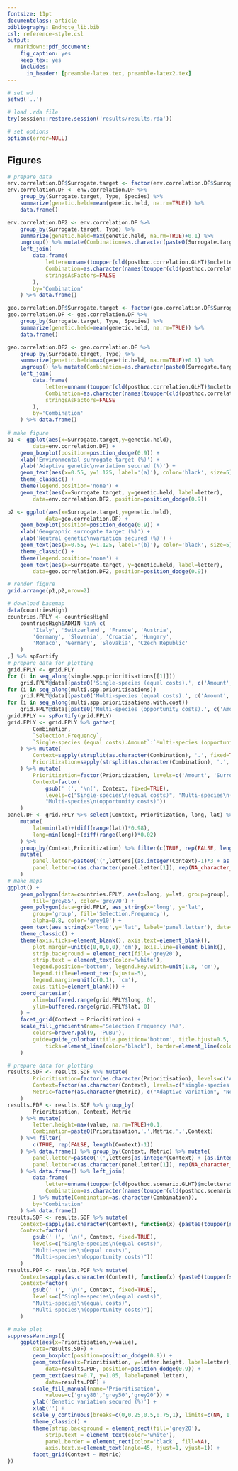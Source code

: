 ```yaml
---
fontsize: 11pt
documentclass: article
bibliography: Endnote_lib.bib
csl: reference-style.csl
output:
  rmarkdown::pdf_document:
    fig_caption: yes
    keep_tex: yes
    includes:
      in_header: [preamble-latex.tex, preamble-latex2.tex]
---
```


```r
# set wd
setwd('..')

# load .rda file
try(session::restore.session('results/results.rda'))

# set options
options(error=NULL)

```

## Figures

```r
# prepare data
env.correlation.DF$Surrogate.target <- factor(env.correlation.DF$Surrogate.target)
env.correlation.DF <- env.correlation.DF %>%
	group_by(Surrogate.target, Type, Species) %>% 
	summarize(genetic.held=mean(genetic.held, na.rm=TRUE)) %>%
	data.frame()

env.correlation.DF2 <- env.correlation.DF %>%
	group_by(Surrogate.target, Type) %>% 
	summarize(genetic.held=max(genetic.held, na.rm=TRUE)+0.1) %>%
	ungroup() %>% mutate(Combination=as.character(paste0(Surrogate.target,'.',Type))) %>% 
	left_join(
		data.frame(
			letter=unname(toupper(cld(posthoc.correlation.GLHT)$mcletters$Letters)),
			Combination=as.character(names(toupper(cld(posthoc.correlation.GLHT)$mcletters$Letters))),
			stringsAsFactors=FALSE
		),
		by='Combination'
	) %>% data.frame()

geo.correlation.DF$Surrogate.target <- factor(geo.correlation.DF$Surrogate.target)
geo.correlation.DF <- geo.correlation.DF %>%
	group_by(Surrogate.target, Type, Species) %>% 
	summarize(genetic.held=mean(genetic.held, na.rm=TRUE)) %>%
	data.frame()

geo.correlation.DF2 <- geo.correlation.DF %>%
	group_by(Surrogate.target, Type) %>% 
	summarize(genetic.held=max(genetic.held, na.rm=TRUE)+0.1) %>%
	ungroup() %>% mutate(Combination=as.character(paste0(Surrogate.target,'.',Type))) %>% 
	left_join(
		data.frame(
			letter=unname(toupper(cld(posthoc.correlation.GLHT)$mcletters$Letters)),
			Combination=as.character(names(toupper(cld(posthoc.correlation.GLHT)$mcletters$Letters))),
			stringsAsFactors=FALSE
		),
		by='Combination'
	) %>% data.frame()
	
# make figure
p1 <- ggplot(aes(x=Surrogate.target,y=genetic.held),
		data=env.correlation.DF) +
	geom_boxplot(position=position_dodge(0.9)) +
	xlab('Environmental surrogate target (%)') + 
	ylab('Adaptive genetic\nvariation secured (%)') +
	geom_text(aes(x=0.55, y=1.125, label='(a)'), color='black', size=5) +
	theme_classic() +
	theme(legend.position='none') +
	geom_text(aes(x=Surrogate.target, y=genetic.held, label=letter),
		data=env.correlation.DF2, position=position_dodge(0.9))

p2 <- ggplot(aes(x=Surrogate.target,y=genetic.held),
			data=geo.correlation.DF) +
	geom_boxplot(position=position_dodge(0.9)) +
	xlab('Geographic surrogate target (%)') + 
	ylab('Neutral genetic\nvariation secured (%)') +
	geom_text(aes(x=0.55, y=1.125, label='(b)'), color='black', size=5) +
	theme_classic() +
	theme(legend.position='none') +
	geom_text(aes(x=Surrogate.target, y=genetic.held, label=letter),
		data=geo.correlation.DF2, position=position_dodge(0.9))

# render figure
grid.arrange(p1,p2,nrow=2)

```


```r
# download basemap
data(countriesHigh)
countries.FPLY <- countriesHigh[
	countriesHigh$ADMIN %in% c(
		'Italy', 'Switzerland', 'France', 'Austria',
		'Germany', 'Slovenia', 'Croatia', 'Hungary',
		'Monaco', 'Germany', 'Slovakia', 'Czech Republic'
	)
,] %>% spFortify
# prepare data for plotting
grid.FPLY <- grid.PLY
for (i in seq_along(single.spp.prioritisations[[1]]))
	grid.FPLY@data[[paste0('Single-species (equal costs).', c('Amount', 'Surrogate', 'Genetic')[i])]] <- rowMeans(sapply(single.spp.prioritisations, function(x){colMeans(x[[i]]@results@selections)}))
for (i in seq_along(multi.spp.prioritisations))
	grid.FPLY@data[[paste0('Multi-species (equal costs).', c('Amount', 'Surrogate', 'Genetic')[i])]] <- colMeans(multi.spp.prioritisations[[i]]@results@selections)
for (i in seq_along(multi.spp.prioritisations.with.cost))
	grid.FPLY@data[[paste0('Multi-species (opportunity costs).', c('Amount', 'Surrogate', 'Genetic')[i])]] <- colMeans(multi.spp.prioritisations.with.cost[[i]]@results@selections)
grid.FPLY <- spFortify(grid.FPLY)
grid.FPLY <- grid.FPLY %>% gather(
		Combination,
		`Selection.Frequency`,
		`Single-species (equal costs).Amount`:`Multi-species (opportunity costs).Genetic`
	) %>% mutate(
		Context=sapply(strsplit(as.character(Combination), '.', fixed=TRUE), `[[`, 1),
		Prioritization=sapply(strsplit(as.character(Combination), '.', fixed=TRUE), `[[`, 2)
	) %>% mutate(
		Prioritization=factor(Prioritization, levels=c('Amount', 'Surrogate', 'Genetic')),
		Context=factor(
			gsub(' (', '\n(', Context, fixed=TRUE),
			levels=c("Single-species\n(equal costs)", "Multi-species\n(equal costs)", 
			"Multi-species\n(opportunity costs)"))
	)
panel.DF <- grid.FPLY %>% select(Context, Prioritization, long, lat) %>% 
	mutate(
		lat=min(lat)+(diff(range(lat))*0.98),
		long=min(long)+(diff(range(long))*0.02)
	) %>%
	group_by(Context,Prioritization) %>% filter(c(TRUE, rep(FALSE, length(Context)-1))) %>%
	mutate(
		panel.letter=paste0('(',letters[(as.integer(Context)-1)*3 + as.integer(Prioritization)],')'),
		panel.letter=c(as.character(panel.letter[1]), rep(NA_character_, length(Context)-1))
	)
# make maps
ggplot() +
	geom_polygon(data=countries.FPLY, aes(x=long, y=lat, group=group),
		fill='grey85', color='grey70') +
	geom_polygon(data=grid.FPLY, aes_string(x='long', y='lat', 
		group='group', fill='Selection.Frequency'),
		alpha=0.8, color='grey10') +
	geom_text(aes_string(x='long',y='lat', label='panel.letter'), data=panel.DF) +
	theme_classic() +
	theme(axis.ticks=element_blank(), axis.text=element_blank(),
		plot.margin=unit(c(0,0,0,0),'cm'), axis.line=element_blank(),
		strip.background = element_rect(fill='grey20'),
		strip.text = element_text(color='white'),
		legend.position='bottom', legend.key.width=unit(1.8, 'cm'),
		legend.title=element_text(vjust=-5),
		legend.margin=unit(c(0.1), 'cm'),
		axis.title=element_blank()) +
	coord_cartesian(
		xlim=buffered.range(grid.FPLY$long, 0),
		ylim=buffered.range(grid.FPLY$lat, 0)
	) +
	facet_grid(Context ~ Prioritization) +
	scale_fill_gradientn(name='Selection Frequency (%)',
		colors=brewer.pal(9, 'PuBu'),
		guide=guide_colorbar(title.position='bottom', title.hjust=0.5,
			ticks=element_line(color='black'), border=element_line(color='black'))
	)
```

```r
# prepare data for plotting
results.SDF <- results.SDF %>% mutate(
		Prioritisation=factor(as.character(Prioritisation), levels=c('Amount','Surrogate','Genetic')),
		Context=factor(as.character(Context), levels=c("single-species (equal costs)", "multi-species (equal costs)", "multi-species (opportunity costs)")),
		Metric=factor(as.character(Metric), c("Adaptive variation", "Neutral variation"))
	)
results.PDF <- results.SDF %>% group_by(
		Prioritisation, Context, Metric
	) %>% mutate(
		letter.height=max(value, na.rm=TRUE)+0.1,
		Combination=paste0(Prioritisation,'.',Metric,'.',Context)
	) %>% filter(
		c(TRUE, rep(FALSE, length(Context)-1))
	) %>% data.frame() %>% group_by(Context, Metric) %>% mutate(
		panel.letter=paste0('(',letters[as.integer(Context) + (as.integer(Metric)-1)],')'),
		panel.letter=c(as.character(panel.letter[1]), rep(NA_character_, length(Context)-1))
	) %>% data.frame() %>% left_join(
		data.frame(
			letter=unname(toupper(cld(posthoc.scenario.GLHT)$mcletters$Letters)),
			Combination=as.character(names(toupper(cld(posthoc.scenario.GLHT)$mcletters$Letters)))
		) %>% mutate(Combination=as.character(Combination)),
		by='Combination'
	) %>% data.frame()
results.SDF <- results.SDF %>% mutate(
	Context=sapply(as.character(Context), function(x) {paste0(toupper(substr(x, 1, 1)), substr(x, 2, nchar(x)))}),
	Context=factor(
		gsub(' (', '\n(', Context, fixed=TRUE),
		levels=c("Single-species\n(equal costs)",
		"Multi-species\n(equal costs)", 
		"Multi-species\n(opportunity costs)"))
	)
results.PDF <- results.PDF %>% mutate(
	Context=sapply(as.character(Context), function(x) {paste0(toupper(substr(x, 1, 1)), substr(x, 2, nchar(x)))}),
	Context=factor(
		gsub(' (', '\n(', Context, fixed=TRUE),
		levels=c("Single-species\n(equal costs)",
		"Multi-species\n(equal costs)", 
		"Multi-species\n(opportunity costs)"))
	)

# make plot
suppressWarnings({
	ggplot(aes(x=Prioritisation,y=value),
		data=results.SDF) +
		geom_boxplot(position=position_dodge(0.9)) +
		geom_text(aes(x=Prioritisation, y=letter.height, label=letter),
			data=results.PDF, position=position_dodge(0.9)) +
		geom_text(aes(x=0.7, y=1.05, label=panel.letter),
			data=results.PDF) +
		scale_fill_manual(name='Prioritisation',
			values=c('grey80','grey50','grey20')) +
		ylab('Genetic variation secured (%)') +
		xlab('') +
		scale_y_continuous(breaks=c(0,0.25,0.5,0.75,1), limits=c(NA, 1.2)) +
		theme_classic() +
		theme(strip.background = element_rect(fill='grey20'),
			strip.text = element_text(color='white'),
			panel.border = element_rect(color='black', fill=NA),
			axis.text.x=element_text(angle=45, hjust=1, vjust=1)) +
		facet_grid(Context ~ Metric)
})
```

